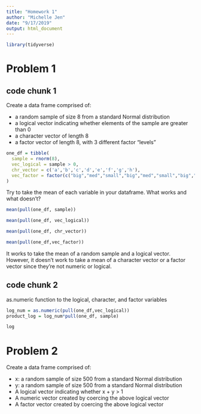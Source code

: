 ```yaml
---
title: "Homework 1"
author: "Michelle Jen"
date: "9/17/2019"
output: html_document
---
```

```r
library(tidyverse)
```

# Problem 1

## code chunk 1

Create a data frame comprised of:

* a random sample of size 8 from a standard Normal distribution
* a logical vector indicating whether elements of the sample are greater than 0
* a character vector of length 8
* a factor vector of length 8, with 3 different factor “levels”


```r

one_df = tibble(
  sample = rnorm(8),
  vec_logical = sample > 0,
  chr_vector = c('a','b','c','d','e','f','g','h'),
  vec_factor = factor(c("big","med","small","big","med","small","big","small"))
)

```

Try to take the mean of each variable in your dataframe. What works and what doesn’t?

```r
mean(pull(one_df, sample))

mean(pull(one_df, vec_logical))

mean(pull(one_df, chr_vector))

mean(pull(one_df,vec_factor))
```

It works to take the mean of a random sample and a logical vector. However, it doesn't work to take a mean of a character vector or a factor vector since they're not numeric or logical. 


## code chunk 2

as.numeric function to the logical, character, and factor variables

```r
log_num = as.numeric(pull(one_df,vec_logical))
product_log = log_num*pull(one_df, sample)

log

```



# Problem 2

Create a data frame comprised of:

* x: a random sample of size 500 from a standard Normal distribution
* y: a random sample of size 500 from a standard Normal distribution
* A logical vector indicating whether x + y > 1
* A numeric vector created by coercing the above logical vector
* A factor vector created by coercing the above logical vector



